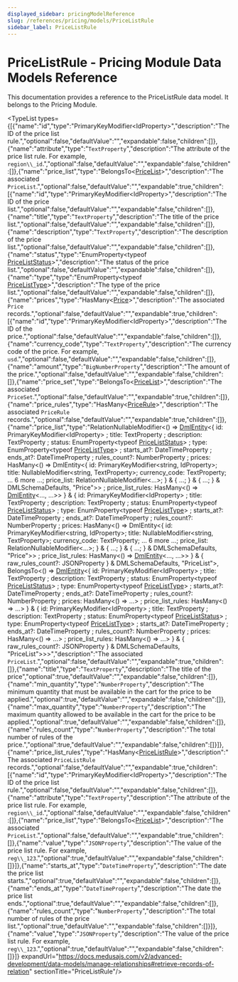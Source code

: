 ```yaml
---
displayed_sidebar: pricingModelReference
slug: /references/pricing/models/PriceListRule
sidebar_label: PriceListRule
---
```



# PriceListRule - Pricing Module Data Models Reference

This documentation provides a reference to the PriceListRule data model. It belongs to the Pricing Module.

<TypeList types={[{"name":"id","type":"PrimaryKeyModifier&#60;IdProperty&#62;","description":"The ID of the price list rule.","optional":false,"defaultValue":"","expandable":false,"children":[]},{"name":"attribute","type":"`TextProperty`","description":"The attribute of the price list rule. For example, `region\\_id`.","optional":false,"defaultValue":"","expandable":false,"children":[]},{"name":"price_list","type":"BelongsTo&#60;[PriceList](../pricing_models.PriceList/page.mdx)&#62;","description":"The associated `PriceList`.","optional":false,"defaultValue":"","expandable":true,"children":[{"name":"id","type":"PrimaryKeyModifier&#60;IdProperty&#62;","description":"The ID of the price list.","optional":false,"defaultValue":"","expandable":false,"children":[]},{"name":"title","type":"`TextProperty`","description":"The title of the price list.","optional":false,"defaultValue":"","expandable":false,"children":[]},{"name":"description","type":"`TextProperty`","description":"The description of the price list.","optional":false,"defaultValue":"","expandable":false,"children":[]},{"name":"status","type":"EnumProperty&#60;typeof [PriceListStatus](../../../utils/PricingUtils/enums/utils.PricingUtils.PriceListStatus/page.mdx)&#62;","description":"The status of the price list.","optional":false,"defaultValue":"","expandable":false,"children":[]},{"name":"type","type":"EnumProperty&#60;typeof [PriceListType](../../../utils/PricingUtils/enums/utils.PricingUtils.PriceListType/page.mdx)&#62;","description":"The type of the price list.","optional":false,"defaultValue":"","expandable":false,"children":[]},{"name":"prices","type":"HasMany&#60;[Price](../pricing_models.Price/page.mdx)&#62;","description":"The associated `Price` records.","optional":false,"defaultValue":"","expandable":true,"children":[{"name":"id","type":"PrimaryKeyModifier&#60;IdProperty&#62;","description":"The ID of the price.","optional":false,"defaultValue":"","expandable":false,"children":[]},{"name":"currency_code","type":"`TextProperty`","description":"The currency code of the price. For example, `usd`.","optional":false,"defaultValue":"","expandable":false,"children":[]},{"name":"amount","type":"`BigNumberProperty`","description":"The amount of the price.","optional":false,"defaultValue":"","expandable":false,"children":[]},{"name":"price_set","type":"BelongsTo&#60;[PriceList](../pricing_models.PriceList/page.mdx)&#62;","description":"The associated `PriceSet`.","optional":false,"defaultValue":"","expandable":true,"children":[]},{"name":"price_rules","type":"HasMany&#60;[PriceRule](../pricing_models.PriceRule/page.mdx)&#62;","description":"The associated `PriceRule` records.","optional":false,"defaultValue":"","expandable":true,"children":[]},{"name":"price_list","type":"RelationNullableModifier&#60;() => [DmlEntity](../../../dml/entity/classes/dml.entity.DmlEntity/page.mdx)&#60;&#123; id: PrimaryKeyModifier&#60;IdProperty&#62; ; title: TextProperty ; description: TextProperty ; status: EnumProperty&#60;typeof [PriceListStatus](../../../utils/PricingUtils/enums/utils.PricingUtils.PriceListStatus/page.mdx)&#62; ; type: EnumProperty&#60;typeof [PriceListType](../../../utils/PricingUtils/enums/utils.PricingUtils.PriceListType/page.mdx)&#62; ; starts_at?: DateTimeProperty ; ends_at?: DateTimeProperty ; rules_count?: NumberProperty ; prices: HasMany&#60;() => DmlEntity<{ id: PrimaryKeyModifier<string, IdProperty>; title: NullableModifier<string, TextProperty>; currency_code: TextProperty; ... 6 more ...; price_list: RelationNullableModifier<...>; } & { ...; } & { ...; } & DMLSchemaDefaults, \"Price\">&#62; ; price_list_rules: HasMany&#60;() => [DmlEntity](../../../dml/entity/classes/dml.entity.DmlEntity/page.mdx)&#60;..., ...&#62;&#62;  &#125; & &#123; id: PrimaryKeyModifier&#60;IdProperty&#62; ; title: TextProperty ; description: TextProperty ; status: EnumProperty&#60;typeof [PriceListStatus](../../../utils/PricingUtils/enums/utils.PricingUtils.PriceListStatus/page.mdx)&#62; ; type: EnumProperty&#60;typeof [PriceListType](../../../utils/PricingUtils/enums/utils.PricingUtils.PriceListType/page.mdx)&#62; ; starts_at?: DateTimeProperty ; ends_at?: DateTimeProperty ; rules_count?: NumberProperty ; prices: HasMany&#60;() => DmlEntity<{ id: PrimaryKeyModifier<string, IdProperty>; title: NullableModifier<string, TextProperty>; currency_code: TextProperty; ... 6 more ...; price_list: RelationNullableModifier<...>; } & { ...; } & { ...; } & DMLSchemaDefaults, \"Price\">&#62; ; price_list_rules: HasMany&#60;() => [DmlEntity](../../../dml/entity/classes/dml.entity.DmlEntity/page.mdx)&#60;..., ...&#62;&#62;  &#125; & &#123; raw_rules_count?: JSONProperty  &#125; & DMLSchemaDefaults, \"PriceList\"&#62;, BelongsTo&#60;() => [DmlEntity](../../../dml/entity/classes/dml.entity.DmlEntity/page.mdx)&#60;&#123; id: PrimaryKeyModifier&#60;IdProperty&#62; ; title: TextProperty ; description: TextProperty ; status: EnumProperty&#60;typeof [PriceListStatus](../../../utils/PricingUtils/enums/utils.PricingUtils.PriceListStatus/page.mdx)&#62; ; type: EnumProperty&#60;typeof [PriceListType](../../../utils/PricingUtils/enums/utils.PricingUtils.PriceListType/page.mdx)&#62; ; starts_at?: DateTimeProperty ; ends_at?: DateTimeProperty ; rules_count?: NumberProperty ; prices: HasMany&#60;() => ...&#62; ; price_list_rules: HasMany&#60;() => ...&#62;  &#125; & &#123; id: PrimaryKeyModifier&#60;IdProperty&#62; ; title: TextProperty ; description: TextProperty ; status: EnumProperty&#60;typeof [PriceListStatus](../../../utils/PricingUtils/enums/utils.PricingUtils.PriceListStatus/page.mdx)&#62; ; type: EnumProperty&#60;typeof [PriceListType](../../../utils/PricingUtils/enums/utils.PricingUtils.PriceListType/page.mdx)&#62; ; starts_at?: DateTimeProperty ; ends_at?: DateTimeProperty ; rules_count?: NumberProperty ; prices: HasMany&#60;() => ...&#62; ; price_list_rules: HasMany&#60;() => ...&#62;  &#125; & &#123; raw_rules_count?: JSONProperty  &#125; & DMLSchemaDefaults, \"PriceList\"&#62;&#62;&#62;","description":"The associated `PriceList`.","optional":false,"defaultValue":"","expandable":true,"children":[]},{"name":"title","type":"`TextProperty`","description":"The title of the price","optional":true,"defaultValue":"","expandable":false,"children":[]},{"name":"min_quantity","type":"`NumberProperty`","description":"The minimum quantity that must be available in the cart for the price to be applied.","optional":true,"defaultValue":"","expandable":false,"children":[]},{"name":"max_quantity","type":"`NumberProperty`","description":"The maximum quantity allowed to be available in the cart for the price to be applied.","optional":true,"defaultValue":"","expandable":false,"children":[]},{"name":"rules_count","type":"`NumberProperty`","description":"The total number of rules of the price.","optional":true,"defaultValue":"","expandable":false,"children":[]}]},{"name":"price_list_rules","type":"HasMany&#60;[PriceListRule](page.mdx)&#62;","description":"The associated `PriceListRule` records.","optional":false,"defaultValue":"","expandable":true,"children":[{"name":"id","type":"PrimaryKeyModifier&#60;IdProperty&#62;","description":"The ID of the price list rule.","optional":false,"defaultValue":"","expandable":false,"children":[]},{"name":"attribute","type":"`TextProperty`","description":"The attribute of the price list rule. For example, `region\\_id`.","optional":false,"defaultValue":"","expandable":false,"children":[]},{"name":"price_list","type":"BelongsTo&#60;[PriceList](../pricing_models.PriceList/page.mdx)&#62;","description":"The associated `PriceList`.","optional":false,"defaultValue":"","expandable":true,"children":[]},{"name":"value","type":"`JSONProperty`","description":"The value of the price list rule. For example, `reg\\_123`.","optional":true,"defaultValue":"","expandable":false,"children":[]}]},{"name":"starts_at","type":"`DateTimeProperty`","description":"The date the price list starts.","optional":true,"defaultValue":"","expandable":false,"children":[]},{"name":"ends_at","type":"`DateTimeProperty`","description":"The date the price list ends.","optional":true,"defaultValue":"","expandable":false,"children":[]},{"name":"rules_count","type":"`NumberProperty`","description":"The total number of rules of the price list.","optional":true,"defaultValue":"","expandable":false,"children":[]}]},{"name":"value","type":"`JSONProperty`","description":"The value of the price list rule. For example, `reg\\_123`.","optional":true,"defaultValue":"","expandable":false,"children":[]}]} expandUrl="https://docs.medusajs.com/v2/advanced-development/data-models/manage-relationships#retrieve-records-of-relation" sectionTitle="PriceListRule"/>
